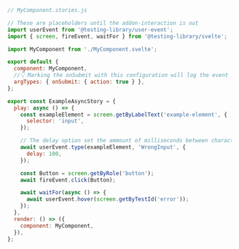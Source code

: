 ```js
// MyComponent.stories.js

// These are placeholders until the addon-interaction is out
import userEvent from '@testing-library/user-event';
import { screen, fireEvent, waitFor } from '@testing-library/svelte';

import MyComponent from './MyComponent.svelte';

export default {
  component: MyComponent,
  //👇 Marking the onSubmit with this configuration will log the event in the Actions panel
  argTypes: { onSubmit: { action: true } },
};

export const ExampleAsyncStory = {
  play: async () => {
    const exampleElement = screen.getByLabelText('example-element', {
      selector: 'input',
    });

    // The delay option set the ammount of milliseconds between characters being typed
    await userEvent.type(exampleElement, 'WrongInput', {
      delay: 100,
    });

    const Button = screen.getByRole('button');
    await fireEvent.click(Button);

    await waitFor(async () => {
      await userEvent.hover(screen.getByTestId('error'));
    });
  },
  render: () => ({
    component: MyComponent,
  }),
};
```